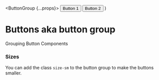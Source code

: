 
  <ButtonGroup {...props}>
    <Button>Button 1</Button>
    <Button>Button 2</Button>
  </ButtonGroup>
)

<Meta of={ButtonGroupStories} />

# Buttons aka button group

Grouping Button Components

<Canvas of={ButtonGroupStories.Default} />

### Sizes

You can add the class `size-sm` to the button group to make the buttons smaller.

